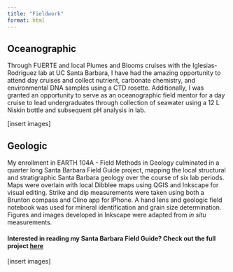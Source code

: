 ```yaml
---
title: "Fieldwork"
format: html
---
```


## Oceanographic
Through FUERTE and local Plumes and Blooms cruises with the Iglesias-Rodriguez lab at UC Santa Barbara, I have had the amazing opportunity to attend day cruises and collect nutrient, carbonate chemistry, and environmental DNA samples using a CTD rosette. Additionally, I was granted an opportunity to serve as an oceanographic field mentor for a day cruise to lead undergraduates through collection of seawater using a 12 L Niskin bottle and subsequent pH analysis in lab.

[insert images]

## Geologic
My enrollment in EARTH 104A - Field Methods in Geology culminated in a quarter long Santa Barbara Field Guide project, mapping the local structural and stratigraphic Santa Barbara geology over the course of six lab periods. Maps were overlain with local Dibblee maps using QGIS and Inkscape for visual editing. Strike and dip measurements were taken using both a Brunton compass and Clino app for IPhone. A hand lens and geologic field notebook was used for mineral identification and grain size determination. Figures and images developed in Inkscape were adapted from *in situ* measurements.

#### Interested in reading my Santa Barbara Field Guide? Check out the full project [here](images/104a_guide.pdf)

[insert images]